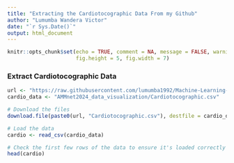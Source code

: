 ---
title: "Extracting the Cardiotocographic Data From my Github"
author: "Lumumba Wandera Victor"
date: "`r Sys.Date()`"
output: html_document
---

```{r setup, include=FALSE}
knitr::opts_chunk$set(echo = TRUE, comment = NA, message = FALSE, warning = FALSE,
                      fig.height = 5, fig.width = 7)
```

### Extract Cardiotocographic Data
```{r}
url <- "https://raw.githubusercontent.com/lumumba1992/Machine-Learning-with-Rstudio/main/"
cardio_data <- "AMMnet2024_data_visualization/Cardiotocographic.csv"

# Download the files
download.file(paste0(url, "Cardiotocographic.csv"), destfile = cardio_data, mode = "wb")

# Load the data
cardio <- read_csv(cardio_data)

# Check the first few rows of the data to ensure it's loaded correctly
head(cardio)
```
